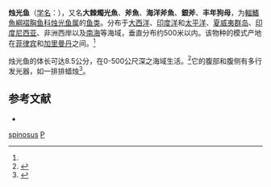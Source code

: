 {{Speciesbox
| genus = Polyipnus
| species = spinosus
| status = NE
| status_system = IUCN3.1
| authority = Gunther, 1887<ref name='id5469'>{{cite web| url =http://www.bioinfo.cn/db05/BjdwSpecies.php?action=view&id=5469| title =烛光鱼| work =中国动物物种编目数据库| publisher =中国科学院微生物研究所| author =中国科学院动物研究所| accessdate =2009-04-11| deadurl =yes| archiveurl =https://web.archive.org/web/20160305042203/http://www.bioinfo.cn/db05/BjdwSpecies.php?action=view&id=5469| archivedate =2016-03-05}}</ref>
| synonyms = *''Polyipnus spinosis''<br /><small>Günther, 1887</small>
*''Polyipnus spinosus spinosus''<br /><small>Günther, 1887</small>
*''Polypnus spinosus''<br /><small>Günther, 1887</small>
}}

'''烛光鱼'''（[[学名|学名]]：{{lang|la|''Polyipnus spinosus''}}），又名'''大棘燭光魚'''、'''斧魚'''、'''海洋斧魚'''、'''銀斧'''、'''丰年狗母'''，为[[輻鰭魚綱|輻鰭魚綱]][[褶胸鱼科|褶胸鱼科]][[烛光鱼属|烛光鱼属]]的[[鱼类|鱼类]]。分布于[[大西洋|大西洋]]、[[印度洋|印度洋]]和[[太平洋|太平洋]]、[[夏威夷群岛|夏威夷群岛]]、[[印度尼西亚|印度尼西亚]]、非洲西岸以及[[南海|南海]]等海域，垂直分布约500米以内。该物种的模式产地在[[菲律宾|菲律宾]]和[[加里曼丹|加里曼丹]]之间。<ref name='id5469'/>

烛光鱼的体长可达8.5公分，在0-500公尺深之海域生活。<ref  name=fishbase>{{FishBase species | genus = Polyipnus | species = spinosus  | month = 9| year = 2010}}</ref>它的腹部和腹侧有多行发光器，如一排排蜡烛<ref>{{cite book|author1=李宏|title=动物与海洋（海洋与科技探索之旅 ）|date=2013-12-11|publisher=青苹果数据中心}}</ref>。

== 参考文献 ==
{{reflist}}
* {{TaiBNET| zh=大棘燭光魚 | id=395262 | binomial=Polyipnus spinosus | authority=Günther, 1887 | var= | accessdate=2013-01-24}}

{{Taxonbar|from=Q3763416}}

[[Category:烛光鱼属|spinosus]]
[[Category:1887年描述的鱼类|P]]